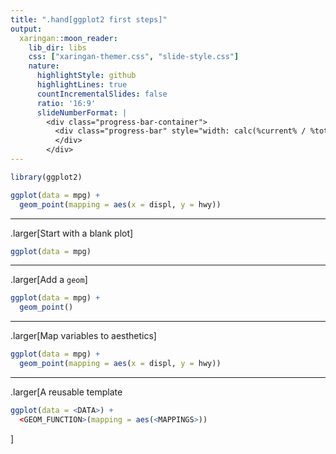 ```yaml
---
title: ".hand[ggplot2 first steps]"
output:
  xaringan::moon_reader:
    lib_dir: libs
    css: ["xaringan-themer.css", "slide-style.css"]
    nature:
      highlightStyle: github
      highlightLines: true
      countIncrementalSlides: false
      ratio: '16:9'
      slideNumberFormat: |
        <div class="progress-bar-container">
          <div class="progress-bar" style="width: calc(%current% / %total% * 100%);">
          </div>
        </div>
---
```


```r
library(ggplot2)
```


```r
ggplot(data = mpg) + 
  geom_point(mapping = aes(x = displ, y = hwy))
```

---

.larger[Start with a blank plot]

```r
ggplot(data = mpg)
```

---

.larger[Add a `geom`]

```r
ggplot(data = mpg) + 
  geom_point()
```

---

.larger[Map variables to aesthetics]

```r
ggplot(data = mpg) + 
  geom_point(mapping = aes(x = displ, y = hwy))
```

---

.larger[A reusable template

```r
ggplot(data = <DATA>) + 
  <GEOM_FUNCTION>(mapping = aes(<MAPPINGS>))
```

]